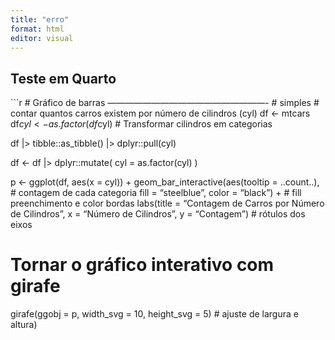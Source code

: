 ```yaml
---
title: "erro"
format: html
editor: visual
---
```


## Teste em Quarto

```r

# Gráfico de barras -------------------------------------------------------
# simples
# contar quantos carros existem por número de cilindros (cyl)
df <- mtcars
df$cyl <- as.factor(df$cyl)  # Transformar cilindros em categorias

df |> tibble::as_tibble() |> dplyr::pull(cyl)

df <- df |>
    dplyr::mutate(
        cyl = as.factor(cyl)
    )


p <- ggplot(df, aes(x = cyl)) +
    geom_bar_interactive(aes(tooltip = ..count..),  # contagem de cada categoria
                         fill = "steelblue", color = "black") +
    # fill preenchimento e color bordas
    labs(title = "Contagem de Carros por Número de Cilindros",
         x = "Número de Cilindros", y = "Contagem")
# rótulos dos eixos

# Tornar o gráfico interativo com girafe
girafe(ggobj = p, width_svg = 10, height_svg = 5)  # ajuste de largura e altura)
